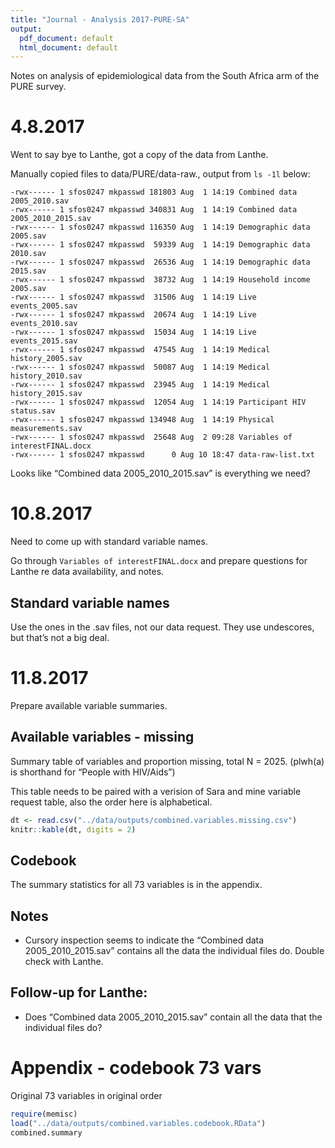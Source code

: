```yaml
---
title: "Journal - Analysis 2017-PURE-SA"
output:
  pdf_document: default
  html_document: default
---
```



Notes on analysis of epidemiological data from the South Africa arm of the PURE survey. 

# 4.8.2017

Went to say bye to Lanthe, got a copy of the data from Lanthe. 

Manually copied files to data/PURE/data-raw., output from `ls -1l` below:

```
-rwx------ 1 sfos0247 mkpasswd 181803 Aug  1 14:19 Combined data 2005_2010.sav
-rwx------ 1 sfos0247 mkpasswd 340831 Aug  1 14:19 Combined data 2005_2010_2015.sav
-rwx------ 1 sfos0247 mkpasswd 116350 Aug  1 14:19 Demographic data 2005.sav
-rwx------ 1 sfos0247 mkpasswd  59339 Aug  1 14:19 Demographic data 2010.sav
-rwx------ 1 sfos0247 mkpasswd  26536 Aug  1 14:19 Demographic data 2015.sav
-rwx------ 1 sfos0247 mkpasswd  38732 Aug  1 14:19 Household income 2005.sav
-rwx------ 1 sfos0247 mkpasswd  31506 Aug  1 14:19 Live events_2005.sav
-rwx------ 1 sfos0247 mkpasswd  20674 Aug  1 14:19 Live events_2010.sav
-rwx------ 1 sfos0247 mkpasswd  15034 Aug  1 14:19 Live events_2015.sav
-rwx------ 1 sfos0247 mkpasswd  47545 Aug  1 14:19 Medical history_2005.sav
-rwx------ 1 sfos0247 mkpasswd  50087 Aug  1 14:19 Medical history_2010.sav
-rwx------ 1 sfos0247 mkpasswd  23945 Aug  1 14:19 Medical history_2015.sav
-rwx------ 1 sfos0247 mkpasswd  12054 Aug  1 14:19 Participant HIV status.sav
-rwx------ 1 sfos0247 mkpasswd 134948 Aug  1 14:19 Physical measurements.sav
-rwx------ 1 sfos0247 mkpasswd  25648 Aug  2 09:28 Variables of interestFINAL.docx
-rwx------ 1 sfos0247 mkpasswd      0 Aug 10 18:47 data-raw-list.txt
```

Looks like "Combined data 2005_2010_2015.sav" is everything we need?

# 10.8.2017

Need to come up with standard variable names.

Go through `Variables of interestFINAL.docx` and prepare questions for Lanthe re data availability, and notes.


## Standard variable names

Use the ones in the .sav files, not our data request. They use undescores, but that's not a big deal.


# 11.8.2017

Prepare available variable summaries. 

## Available variables - missing 

Summary table of variables and proportion missing, total N = 2025. 
(plwh(a) is shorthand for "People with HIV/Aids")

This table needs to be paired with a verision of Sara and mine variable request table, also the order here is alphabetical. 

```r
dt <- read.csv("../data/outputs/combined.variables.missing.csv")
knitr::kable(dt, digits = 2)
```

## Codebook

The summary statistics for all 73 variables is in the appendix. 



## Notes

* Cursory inspection seems to indicate the "Combined data 2005_2010_2015.sav" contains all the data the individual files do. Double check with Lanthe.

## Follow-up for Lanthe:

* Does "Combined data 2005_2010_2015.sav" contain all the data that the individual files do?



# Appendix - codebook 73 vars

Original 73 variables in original order

```r
require(memisc)
load("../data/outputs/combined.variables.codebook.RData")
combined.summary
```